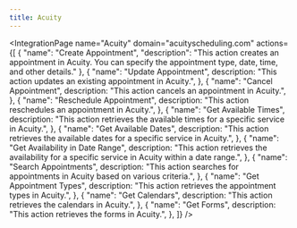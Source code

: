 ```yaml
---
title: Acuity
---
```



<IntegrationPage
    name="Acuity"
	domain="acuityscheduling.com"
    actions={[
        {
            "name": "Create Appointment",
			"description": "This action creates an appointment in Acuity. You can specify the appointment type, date, time, and other details."
		},
		{
			"name": "Update Appointment",
			description: "This action updates an existing appointment in Acuity.",
		},
		{
			"name": "Cancel Appointment",
			description: "This action cancels an appointment in Acuity.",
		},
		{
			"name": "Reschedule Appointment",
			description: "This action reschedules an appointment in Acuity.",
		},
		{
			"name": "Get Available Times",
			description: "This action retrieves the available times for a specific service in Acuity.",
		},
		{
			"name": "Get Available Dates",
			description: "This action retrieves the available dates for a specific service in Acuity.",
		},
		{
			"name": "Get Availability in Date Range",
			description: "This action retrieves the availability for a specific service in Acuity within a date range.",
		},
		{
			"name": "Search Appointments",
			description: "This action searches for appointments in Acuity based on various criteria.",
		},
		{
			"name": "Get Appointment Types",
			description: "This action retrieves the appointment types in Acuity.",
		},
		{
			"name": "Get Calendars",
			description: "This action retrieves the calendars in Acuity.",
		},
		{
			"name": "Get Forms",
			description: "This action retrieves the forms in Acuity.",
		},
    ]}
/>
